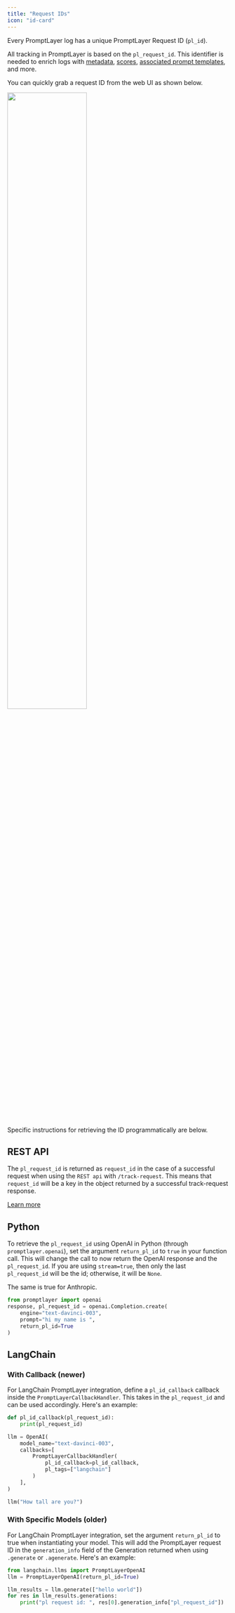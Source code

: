 ```yaml
---
title: "Request IDs"
icon: "id-card"
---
```


Every PromptLayer log has a unique PromptLayer Request ID (`pl_id`). 

All tracking in PromptLayer is based on the `pl_request_id`. This identifier is needed to enrich logs with [metadata](/features/prompt-history/metadata), [scores](/features/prompt-history/scoring-requests), [associated prompt templates](/features/prompt-history/tracking-templates), and more.

You can quickly grab a request ID from the web UI as shown below.

<img src="/images/copy-request-id.gif" width="60%"/>

Specific instructions for retrieving the ID programmatically are below.

## REST API
The `pl_request_id` is returned as `request_id` in the case of a successful request when using the `REST api` with `/track-request`. This means that `request_id` will be a key in the object returned by a successful track-request response.

[Learn more](/reference/track-request)

## Python

To retrieve the `pl_request_id` using OpenAI in Python (through `promptlayer.openai`), set the argument `return_pl_id` to `true` in your function call. This will change the call to now return the OpenAI response and the `pl_request_id`. If you are using `stream=true`, then only the last `pl_request_id` will be the id; otherwise, it will be `None`.

The same is true for Anthropic.
        
```python
from promptlayer import openai
response, pl_request_id = openai.Completion.create(
    engine="text-davinci-003", 
    prompt="hi my name is ", 
    return_pl_id=True
)
```

## LangChain

### With Callback (newer)

For LangChain PromptLayer integration, define a `pl_id_callback` callback inside the `PromptLayerCallbackHandler`. This takes in the `pl_request_id` and can be used accordingly. Here's an example:

```python 
def pl_id_callback(pl_request_id):
    print(pl_request_id)

llm = OpenAI(
    model_name="text-davinci-003",
    callbacks=[
        PromptLayerCallbackHandler(
            pl_id_callback=pl_id_callback, 
            pl_tags=["langchain"]
        )
    ],
)

llm("How tall are you?")
```   

### With Specific Models (older)

For LangChain PromptLayer integration, set the argument `return_pl_id` to true when instantiating your model. This will add the PromptLayer request ID in the `generation_info` field of the Generation returned when using `.generate` or `.agenerate`. Here's an example:
        
```python
from langchain.llms import PromptLayerOpenAI
llm = PromptLayerOpenAI(return_pl_id=True)

llm_results = llm.generate(["hello world"])
for res in llm_results.generations:
    print("pl request id: ", res[0].generation_info["pl_request_id"])
```